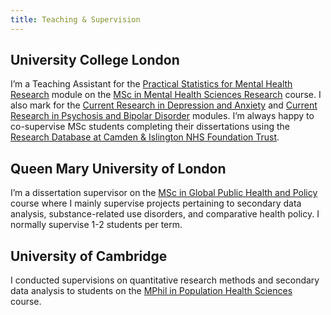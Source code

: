 ```yaml
---
title: Teaching & Supervision
---
```

## University College London
I'm a Teaching Assistant for the [Practical Statistics for Mental Health Research](https://www.ucl.ac.uk/module-catalogue/modules/practical-statistics-for-mental-health-research/PSBS0008) module on the [MSc in Mental Health Sciences Research](https://www.ucl.ac.uk/prospective-students/graduate/taught-degrees/mental-health-sciences-research-msc) course. I also mark for the [Current Research in Depression and Anxiety](https://www.ucl.ac.uk/psychiatry/mental-health-sciences-modules/current-research-depression-and-anxiety) and [Current Research in Psychosis and Bipolar Disorder](https://www.ucl.ac.uk/psychiatry/mental-health-sciences-modules/current-research-psychosis-and-bipolar-disorder) modules. I'm always happy to co-supervise MSc students completing their dissertations using the [Research Database at Camden & Islington NHS Foundation Trust](https://www.candi.nhs.uk/health-professionals/research/ci-research-database).

## Queen Mary University of London
I'm a dissertation supervisor on the [MSc in Global Public Health and Policy](https://www.qmul.ac.uk/postgraduate/taught/coursefinder/courses/global-public-health-and-policy-msc) course where I mainly supervise projects pertaining to secondary data analysis, substance-related use disorders, and comparative health policy. I normally supervise 1-2 students per term.

## University of Cambridge
I conducted supervisions on quantitative research methods and secondary data analysis to students on the [MPhil in Population Health Sciences](https://www.phs.masters.cam.ac.uk) course.